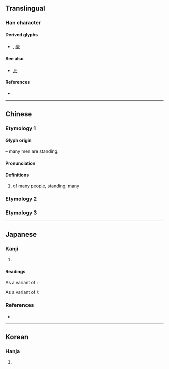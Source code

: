 {{also|㐺|众}}
{{character info/new}}
==Translingual==

===Han character===
{{Han char|rn=4|rad=丿|as=05|sn=6|four=|canj=OHHO}}

====Derived glyphs====
* {{l|mul|衆}}, [[聚]]

====See also====
* {{l|mul|衣}} [[𠂢]] <!-- graphically similar -->

====References====
* {{Han ref|kx=0082.150|dkj=00139|dj=0166.100|hdz=10038.050|uh=4E51|ud=20049}}

----

==Chinese==

===Etymology 1===
{{zh-forms|alt=㐺,众}}

====Glyph origin====
{{Han compound|人|人|人|t1=man|ls=ic}} – many men are standing.

====Pronunciation====
{{zh-pron
|m=yín
|c=jam4
|mc=y
|oc=y
|ma=
|cat=
}}

====Definitions====
{{zh-hanzi}}

# of [[many]] [[people]], [[stand]]ing; [[many]]

===Etymology 2===
{{zh-see|攀|v}}

===Etymology 3===
{{zh-see|眾|v}}

----

==Japanese==

===Kanji===
{{ja-kanji|grade=|rs=丿05}}

# {{defn|lang=ja|sort=丿05}}

====Readings====
{{ja-readings
|goon=ごん
|kanon=ぎん
|kun=ならびた-つ
}}

As a variant of {{m|ja|攀}}:
{{ja-readings
|goon=はん
|kanon=はん
|kun=よ-じる<よ-ぢる
}}

As a variant of {{m|ja|衆}}/{{m|ja|眾}}:
{{ja-readings
|goon=しゅ<しゆ
|kanon=しゅう<しゆう
}}

===References===
* {{R:DKJ}}

----

==Korean==

===Hanja===
{{ko-hanja|hangeul=임|rv=im|mr=im}}

# {{defn|lang=ko|sort=丿05}}